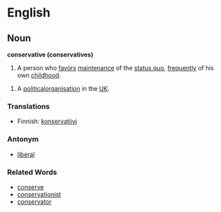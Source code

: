 =English=

==Noun==
'''conservative (conservatives)'''

#A person who [[favor]]s [[maintenance]] of the [[status quo]], [[frequent]]ly of his own [[childhood]].

# A [[political]][[organisation]] in the [[UK]].

===Translations===
*Finnish: [[konservatiivi]]

===Antonym===
*[[liberal]]

===Related Words===
*[[conserve]]
*[[conservationist]]
*[[conservator]]